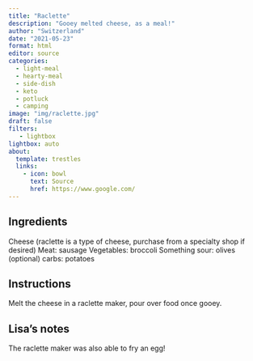 ```yaml
---
title: "Raclette"
description: "Gooey melted cheese, as a meal!"
author: "Switzerland"
date: "2021-05-23"
format: html
editor: source
categories:
  - light-meal
  - hearty-meal
  - side-dish
  - keto
  - potluck
  - camping
image: "img/raclette.jpg"
draft: false
filters:
   - lightbox
lightbox: auto
about:
  template: trestles
  links:
    - icon: bowl
      text: Source
      href: https://www.google.com/
---
```


## Ingredients

Cheese (raclette is a type of cheese, purchase from a specialty shop if desired)
Meat: sausage
Vegetables: broccoli
Something sour: olives
(optional) carbs: potatoes

## Instructions

Melt the cheese in a raclette maker, pour over food once gooey. 

## Lisa's notes

The raclette maker was also able to fry an egg!

